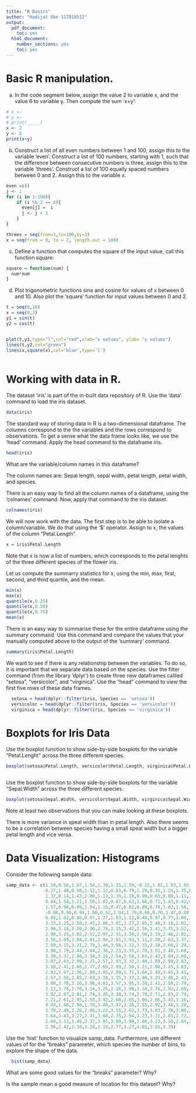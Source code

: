 ```yaml
---
title: "R Basics"
author: "Hadijat Oke 117818512"
output:
  pdf_document:
    toc: yes
  html_document:
    number_sections: yes    
    toc: yes
---
```


# Basic R manipulation.
a. In the code segment below, assign the value 2 to variable x, and the value 6 to variable y. Then compute the sum 'x+y':
```r
# x <- 
# y <- 
# print(_____)
x <- 2
y <- 6
print(x+y)
```




b. Construct a list of all even numbers between 1 and 100, assign this to the variable 'even'. Construct a list of 100 numbers, starting with 1, such that the difference between consecutive numbers is three, assign this to the variable 'threes'.
Construct a list of 100 equally spaced numbers between 0 and 2. Assign this to the variable x.
```r
even =c()
j <- 1
for (i in 1:100){
    if (i %% 2 == 0){
      even[j] =  i
      j <- j + 1
    }
}

threes = seq(from=1,to=100,by=3)  
x = seq(from = 0, to = 2, length.out = 100)

```

c. Define a function that computes the square of the input value, call this function square:
```r
square = function(num) {
  num*num
}
```
d. Plot trigonometric functions sine and cosine for values of x between 0 and 10. Also plot the 'square' function for input values between 0 and 2.
```r

t = seq(0,10)
x = seq(0,2)
y1 = sin(t)
y2 = cos(t)


plot(t,y1,type="l",col="red",xlab="x values", ylab= "y values")
lines(t,y2,col="green")
lines(x,square(x),col='blue',type='l')
  
```

# Working with data in R. 

The dataset 'iris' is part of the in-built data repository of R. Use the 'data' command to load the iris dataset. 
```r
data(iris)

```

The standard way of storing data in R is a two-dimensional dataframe. The columns correspond to the the variables and the rows correspond to observations. 
To get a sense what the data frame looks like, we use the 'head' command. Apply the head command to the dataframe iris. 

```r
head(iris)

```
What are the variable/column names in this dataframe? 

The column names are: Sepal length, sepal width, petal length, petal width, and species.

There is an easy way to find all the column names of a dataframe, using the 'colnames' command. Now, apply that command to the iris dataset. 
```r
colnames(iris)
```

We will now work with the data. The first step is to be able to isolate a column/variable. We do that using the '\$' operator. Assign to x, the values of the column "Petal.Length".

```r
x = iris$Petal.Length
```

Note that x is now a list of numbers, which corresponds to the petal lenghts of the three different species of the flower iris. 

Let us compute the summarry statistics for x, using the min, max, first, second, and third quartile, and the mean.

```r
min(x)
max(x)
quantile(x,0.25)
quantile(x,0.50)
quantile(x,0.75)
mean(x)
```
There is an easy way to summarise these for the entire dataframe using the summary command. Use this command and compare the values that your manually computed above to the output of the 'summary' command. 

```r
summary(iris$Petal.Length)

```

We want to see if there is any relationship between the variables. To do so, it is important that we separate data based on the species. Use the filter command (from the library 'dplyr') to create three new dataframes callled "setosa", "versicolor", and "virginica". 
Use the "head" command to view the first five rows of these data frames.

```r
  setosa = head(dplyr::filter(iris, Species == 'setosa'))
  versicolor = head(dplyr::filter(iris, Species == 'versicolor'))
  virginica = head(dplyr::filter(iris, Species == 'virginica'))

```

# Boxplots for Iris Data
Use the boxplot function to show side-by-side boxplots for the variable "Petal.Lenght" across the three different species. 

```r
boxplot(setosa$Petal.Length, versicolor$Petal.Length, virginica$Petal.Length, names=c("setosa", "versicolor", "virginica"), xlab = "Species", ylab = "Petal Length")



```

Use the boxplot function to show side-by-side boxplots for the variable "Sepal.Width" across the three different species. 
```r
boxplot(setosa$Sepal.Width, versicolor$Sepal.Width, virginica$Sepal.Width, names=c("setosa", "versicolor", "virginica"), xlab = "Species", ylab = "Sepal Width")
```

Note at least two observations that you can make looking at these boxplots. 

There is more variance in speal width than in petal length. Also there seems to be a correlation between species having a small speal width but a bigger petal length and vice versa. 


# Data Visualization: Histograms
Consider the following sample data:
```r
samp_data <- c(1.54,0.56,1.67,1.54,1.30,1.15,1.59,-0.22,1.01,1.03,1.02,1.77,1.13,0.15,1.02,
               0.27,1.40,0.98,1.12,1.12,0.83,0.79,1.29,0.35,1.24,1.35,0.82,1.63,1.34,0.96,
               1.37,0.14,1.43,2.00,1.13,1.39,1.18,0.99,0.65,0.88,1.11,1.63,1.53,0.91,0.02,
               0.84,1.54,1.21,1.56,1.02,0.87,0.63,1.68,0.71,1.43,0.42,0.80,1.40,1.45,1.34,
               1.57,0.98,0.99,1.04,1.15,0.47,0.82,0.89,0.78,1.02,1.56,1.67,1.32,1.23,0.46,
               -0.06,0.90,0.94,1.60,0.52,1.04,1.79,0.66,0.76,1.47,0.68,1.38,0.35,1.30,1.30,
               0.89,1.62,0.66,0.97,1.27,1.03,1.12,0.48,0.97,0.77,3.00,3.30,2.73,3.21,3.92,
               3.33,2.25,2.58,3.45,2.86,3.01,3.27,2.65,3.48,3.18,2.01,3.42,2.13,3.15,2.77,
               2.98,3.18,3.20,2.96,2.79,3.15,3.42,2.16,3.41,3.31,3.52,3.28,3.90,3.25,2.91,
               2.98,3.25,3.02,2.52,2.97,2.31,3.30,2.50,3.19,2.46,2.82,2.83,2.48,2.55,3.18,
               3.56,3.69,3.04,2.91,2.94,2.81,2.93,3.11,2.28,2.63,3.37,3.49,3.08,3.49,2.49,
               2.89,3.15,3.21,2.79,3.46,3.56,3.33,3.15,2.18,3.08,2.24,4.31,3.23,3.35,3.18,
               3.08,3.79,2.44,3.04,2.36,2.23,3.55,2.70,3.01,3.48,3.68,3.37,3.01,3.18,2.13,
               3.39,3.37,2.86,3.34,3.16,2.54,3.58,3.63,2.43,3.94,2.80,2.41,2.25,2.87,3.17,
               2.07,2.63,2.99,3.21,2.57,2.93,3.32,2.49,1.89,2.98,2.83,3.80,2.92,2.90,3.00,
               3.10,2.41,2.66,2.77,2.69,2.99,2.50,3.21,2.98,3.45,3.83,3.00,2.54,3.86,2.80,
               2.83,2.97,2.36,2.88,3.05,2.89,1.71,3.64,2.49,3.45,3.41,3.01,2.57,3.87,3.23,
               2.57,2.56,2.85,2.83,3.19,3.15,3.17,2.90,3.29,3.46,2.43,3.04,2.81,3.28,2.82,
               3.00,3.78,3.16,3.96,4.03,3.57,3.95,3.20,2.41,2.58,2.79,3.23,2.77,2.97,3.34,
               3.13,3.78,2.70,3.14,3.25,2.26,3.99,3.10,3.76,2.92,2.69,3.58,3.11,3.59,2.74,
               3.82,2.07,2.81,1.74,3.45,3.38,3.74,2.79,2.71,2.83,2.74,1.58,2.94,3.53,3.01,
               2.21,2.61,2.95,2.58,3.92,2.68,2.85,3.06,2.86,3.43,3.16,3.02,2.29,3.74,3.49,
               4.04,1.66,2.98,1.70,3.80,3.47,3.26,2.55,2.92,3.46,3.28,3.31,2.32,2.78,4.08,
               3.78,2.49,3.26,2.88,3.23,3.15,2.62,3.73,3.03,2.78,3.00,2.61,2.48,2.03,3.04,
               3.64,3.43,3.27,2.41,3.60,2.75,2.94,3.23,3.22,2.81,2.72,3.62,2.94,3.17,3.11,
               2.60,3.11,3.45,2.37,3.07,3.09,3.90,2.86,3.23,3.50,2.84,2.17,2.58,3.57,2.95,
               2.56,2.42,3.38,3.28,3.19,2.77,3.27,4.01,3.65,3.39)
```

Use the 'hist' function to visualize samp_data. Furthermore, use different values of for the "breaks" parameter, which species the number of bins, to explore the shape of the data.

```r
  hist(samp_data)
```

What are some good values for the "breaks" parameter? Why?

Is the sample mean a good measure of location for this dataset? Why? 

